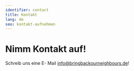 ```yaml
---
identifier: contact
title: Kontakt
lang: de
seo: kontakt-aufnehmen
---
```


# Nimm Kontakt auf!

Schreib uns eine E- Mail [info@bringbackourneighbours.de](mailto:info@bringbackourneighbours.de)!



